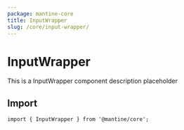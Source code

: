 ```yaml
---
package: mantine-core
title: InputWrapper
slug: /core/input-wrapper/
---
```


# InputWrapper

This is a InputWrapper component description placeholder

<PageHeader
  source="mantine-core/src/InputWrapper/InputWrapper.tsx"
  docs="core/InputWrapper.mdx"
  package="@mantine/core"
/>

## Import

```tsx
import { InputWrapper } from '@mantine/core';
```

<PropsTable component="InputWrapper" />
